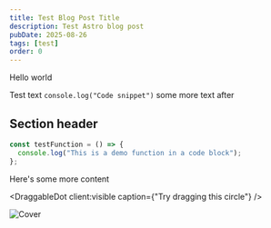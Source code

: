 ```yaml
---
title: Test Blog Post Title
description: Test Astro blog post
pubDate: 2025-08-26
tags: [test]
order: 0
---
```



Hello world

Test text `console.log("Code snippet")` some more text after

## Section header

```typescript caption="This is just some demo code"
const testFunction = () => {
  console.log("This is a demo function in a code block");
};
```

Here's some more content

<DraggableDot client:visible caption={"Try dragging this circle"} />

![Cover](https://cdn.cristopheryates.ca/images/cover.webp)
